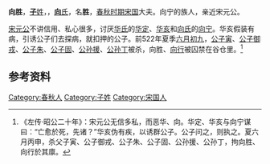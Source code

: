 {{Infobox 先秦人物
|名称= 向胜
|图像=
|图说=
|姓=[[子姓|子]]
|氏=向
|名=胜
|字=
|别名=
|别字=
|谥号=
|时代=春秋时期
|国家=宋国
|身份=
|出生=
|逝世=
|在位=
|父=
|母=
|正妻=
|妾=
|子女=
|太子=
}}
'''向胜'''，[[子姓|'''子'''姓]]，，[[向氏|'''向'''氏]]，名'''胜'''，[[春秋时期|春秋时期]][[宋国|宋国]]大夫。向宁的族人，亲近宋元公。

[[宋元公|宋元公]]不讲信用、私心很多，讨厌[[华氏|华氏]]的[[华定|华定]]、[[华亥|华亥]]和[[向氏|向氏]]的[[向宁|向宁]]。华亥假装有病，引诱公子们去探病，就扣押的公子。前522年夏季[[六月初九|六月初九]]，[[公子寅|公子寅]]、[[公子御戎|公子御戎]]、[[公子朱|公子朱]]、[[公子固|公子固]]、[[公孙援|公孙援]]、[[公孙丁|公孙丁]]被杀，向胜、[[向行|向行]]被囚禁在谷仓里。<ref>《左传·昭公二十年》：宋元公无信多私，而恶华、向。华定、华亥与向宁谋曰：“亡愈於死，先诸？”华亥伪有疾，以诱群公子。公子问之，则执之。夏六月丙申，杀父子寅、公子御戎、公子朱、公子固、公孙援、公孙丁，拘向胜、向行於其廪。
</ref>

== 参考资料 ==
{{reflist}}

[[Category:春秋人|Category:春秋人]]
[[Category:子姓|Category:子姓]]
[[Category:宋国人|Category:宋国人]]